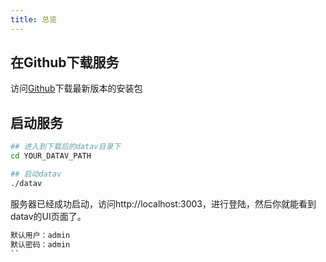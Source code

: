 ```yaml
---
title: 总览
---
```



## <Heading number="1">在Github下载服务</Heading>
访问<a href="https://github.com/apm-ai/datav/releases" target="_blank">Github</a>下载最新版本的安装包



## <Heading number="2">启动服务</Heading>

```bash
## 进入到下载后的datav目录下
cd YOUR_DATAV_PATH

## 启动datav
./datav
```

服务器已经成功启动，访问http://localhost:3003，进行登陆，然后你就能看到datav的UI页面了。
```css
默认用户：admin
默认密码：admin
``